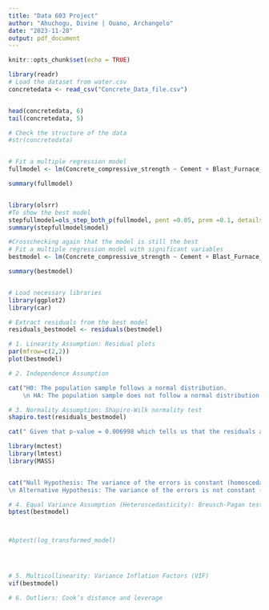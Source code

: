 ```yaml
---
title: "Data 603 Project"
author: "Ahuchogu, Divine | Ouano, Archangelo"
date: "2023-11-28"
output: pdf_document
---
```


```r
knitr::opts_chunk$set(echo = TRUE)
```



```r
library(readr)
# Load the dataset from water.csv
concretedata <- read_csv("Concrete_Data_file.csv")


head(concretedata, 6)
tail(concretedata, 5)

```


```r

# Check the structure of the data
#str(concretedata)


# Fit a multiple regression model
fullmodel <- lm(Concrete_compressive_strength ~ Cement + Blast_Furnace_Slag + Fly_Ash + Water + Superplasticizer + Coarse_Aggregate + Fine_Aggregate + Age_by_day, data = concretedata)

summary(fullmodel)



```

```r

library(olsrr)
#To show the best model
stepfullmodel=ols_step_both_p(fullmodel, pent =0.05, prem =0.1, details=FALSE)
summary(stepfullmodel$model)


```


```r
#Crosschecking again that the model is still the best
# Fit a multiple regression model with significant variables
bestmodel <- lm(Concrete_compressive_strength ~ Cement + Blast_Furnace_Slag + Fly_Ash + Water + Superplasticizer + Age_by_day, data = concretedata)

summary(bestmodel)

```


```r




```


```r
# Load necessary libraries
library(ggplot2)
library(car)

# Extract residuals from the best model
residuals_bestmodel <- residuals(bestmodel)

# 1. Linearity Assumption: Residual plots
par(mfrow=c(2,2))
plot(bestmodel)

```


```r

# 2. Independence Assumption


```


```r

cat("H0: The population sample follows a normal distribution.
    \n HA: The population sample does not follow a normal distribution. \n")

# 3. Normality Assumption: Shapiro-Wilk normality test
shapiro.test(residuals_bestmodel)

cat(" Given that p-value = 0.006998 which tells us that the residuals are not perfectly normally distributed, we reject the null hypothesis at 0.05 significant level.")

```


```r
library(mctest)
library(lmtest)
library(MASS)


cat("Null Hypothesis: The variance of the errors is constant (homoscedasticity).
\n Alternative Hypothesis: The variance of the errors is not constant (heteroscedasticity) \n")

# 4. Equal Variance Assumption (Heteroscedasticity): Breusch-Pagan test
bptest(bestmodel)

```

```r





```

```r



```

```r

#bptest(log_transformed_model)




```

```r




```

```r

# 5. Multicollinearity: Variance Inflation Factors (VIF)
vif(bestmodel)

```


```r

# 6. Outliers: Cook’s distance and leverage


```



```r


```